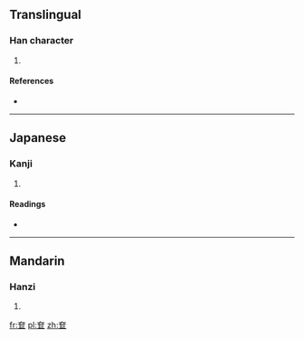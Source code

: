 ==Translingual==

===Han character===
{{Han char|rn=37|rad=大|as=05|sn=8|four=|canj=大尸尸 (KSS)}}

# {{defn|Han|sort=大05}}

====References====
* {{Han ref|kx=0250.270|dkj=05888|dj=0510.250|hdz=10529.100|uh=5946|ud=22854}}

----

==Japanese==

===Kanji===
{{ja-kanji|grade=|rs=大05}}

# {{defn|lang=ja|sort=大05}}

====Readings====
* {{ja-readings|on=[[けん]] (ken), [[がん]] (gan)|kun=[[おおきい]] (ookii)}}

----

==Mandarin==

===Hanzi===
{{cmn-hanzi|pin=[[quǎn]] ([[quan3]])|wg=ch'üan<sup>3</sup>}}

# {{defn|lang=cmn|sort=大05}}

[[fr:奆]]
[[pl:奆]]
[[zh:奆]]